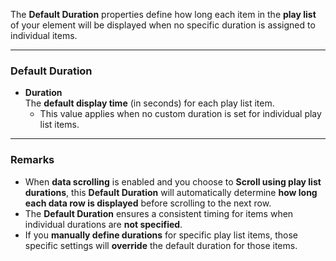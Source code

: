 
The **Default Duration** properties define how long each item in the **play list** of your element will be displayed when no specific duration is assigned to individual items.

---

### Default Duration

- **Duration**  
  The **default display time** (in seconds) for each play list item.  
  - This value applies when no custom duration is set for individual play list items.

---

### Remarks

- When **data scrolling** is enabled and you choose to **Scroll using play list durations**, this **Default Duration** will automatically determine **how long each data row is displayed** before scrolling to the next row.
- The **Default Duration** ensures a consistent timing for items when individual durations are **not specified**.
- If you **manually define durations** for specific play list items, those specific settings will **override** the default duration for those items.

